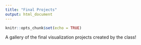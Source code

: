 ```yaml
---
title: "Final Projects"
output: html_document
---
```


```r
knitr::opts_chunk$set(echo = TRUE)
```

A gallery of the final visualization projects created by the class!
